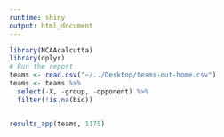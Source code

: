 ```yaml
---
runtime: shiny
output: html_document
---
```


<style type="text/css">
.main-container {
  max-width: inherit;
  margin-left: auto;
  margin-right: auto;
  height: 1600px;
}
</style>

```r
library(NCAAcalcutta)
library(dplyr)
# Run the report
teams <- read.csv("~/../Desktop/teams-out-home.csv")
teams <- teams %>% 
  select(-X, -group, -opponent) %>% 
  filter(!is.na(bid))


results_app(teams, 1175)
```
